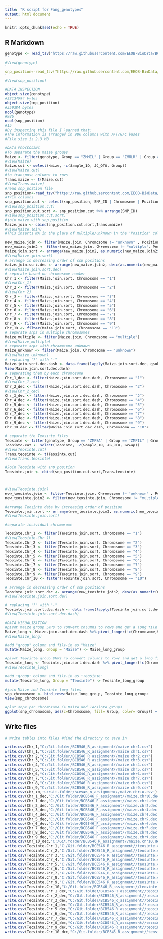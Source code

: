 ```yaml
---
title: "R script for Fang_genotypes"
output: html_document
---
```


```r
knitr::opts_chunk$set(echo = TRUE)
```

## R Markdown


```r
genotype <- read_tsv("https://raw.githubusercontent.com/EEOB-BioData/BCB546-Spring2022/main/assignments/UNIX_Assignment/fang_et_al_genotypes.txt")
``
#View(genotype)
`
snp_position<-read_tsv("https://raw.githubusercontent.com/EEOB-BioData/BCB546-Spring2022/main/assignments/UNIX_Assignment/snp_position.txt")
`
#View(snp_position)

#DATA INSPECTION
object.size(genotype)
#23124584 bytes
object.size(snp_position)
#359384 bytes
ncol(genotype)
#986
ncol(snp_position)
#15
#By inspecting this file I learned that:
#The information is arranged in 986 columns with A/T/G/C bases
#File size is 2.3 MB

#DATA PROCESSING
#To separate the maize groups
Maize <- filter(genotype, Group == "ZMMIL" | Group == "ZMMLR" | Group == "ZMMMR")
#View(Maize)
Maize.cut <- select(Maize, -c(Sample_ID, JG_OTU, Group))
#View(Maize.cut)
#to transpose columns to rows
Trans.maize <- t(Maize.cut)
#View(Trans.maize)
#read snp_postion file
snp_position<-read_tsv("https://raw.githubusercontent.com/EEOB-BioData/BCB546-Spring2022/main/assignments/UNIX_Assignment/snp_position.txt")
#Trim columns
snp_position.cut <- select(snp_position, SNP_ID | Chromosome | Position)
#View(snp_position.cut)
snp_position.cut.sort <- snp_position.cut %>% arrange(SNP_ID)
#View(snp_position.cut.sort)
#join maize with snp position
Maize.join <- cbind(snp_position.cut.sort,Trans.maize)
#View(Maize.join)
#This inserts NA in the place of multiple/unknown in the "Position" column

new_maize.join <- filter(Maize.join, Chromosome != "unknown" , Position != "unknown")
new_maize.join2 <- filter(new_maize.join, Chromosome != "multiple", Position != "multiple")
Maize.join.sort <- arrange(new_maize.join2, as.numeric(new_maize.join2$Position))
#View(Maize.join.sort)
# arrange in decreasing order of snp positions
Maize.join.sort.dec <- arrange(new_maize.join2, desc(as.numeric(new_maize.join2$Position)))
#View(Maize.join.sort.dec)
# separate based on chromosome number
Chr_1 <- filter(Maize.join.sort, Chromosome == "1")
#View(Chr_1)
Chr_2 <- filter(Maize.join.sort, Chromosome == "2")
#View(Chr_2)
Chr_3 <- filter(Maize.join.sort, Chromosome == "3")
Chr_4 <- filter(Maize.join.sort, Chromosome == "4")
Chr_5 <- filter(Maize.join.sort, Chromosome == "5")
Chr_6 <- filter(Maize.join.sort, Chromosome == "6")
Chr_7 <- filter(Maize.join.sort, Chromosome == "7")
Chr_8 <- filter(Maize.join.sort, Chromosome == "8")
Chr_9 <- filter(Maize.join.sort, Chromosome == "9")
Chr_10 <- filter(Maize.join.sort, Chromosome == "10")
# separate snps in multiple chromosomes
Maize_multiple <- filter(Maize.join, Chromosome == "multiple")
#View(Maize_multiple)
# separate snps with chromosome unknown
Maize_unknown <- filter(Maize.join, Chromosome == "unknown")
#View(Maize_unknown)
# replacing "?" with "-"
Maize.join.sort.dec.dash <- data.frame(lapply(Maize.join.sort.dec, gsub, pattern = "[?]", replacement = "-"))
View(Maize.join.sort.dec.dash)
# separating them by each chromosome
Chr_1_dec <- filter(Maize.join.sort.dec.dash, Chromosome == "1")
#View(Chr_1_dec)
Chr_2_dec <- filter(Maize.join.sort.dec.dash, Chromosome == "2")
#View(Chr_2_dec)
Chr_3_dec <- filter(Maize.join.sort.dec.dash, Chromosome == "3")
Chr_4_dec <- filter(Maize.join.sort.dec.dash, Chromosome == "4")
Chr_5_dec <- filter(Maize.join.sort.dec.dash, Chromosome == "5")
Chr_6_dec <- filter(Maize.join.sort.dec.dash, Chromosome == "6")
Chr_7_dec <- filter(Maize.join.sort.dec.dash, Chromosome == "7")
Chr_8_dec <- filter(Maize.join.sort.dec.dash, Chromosome == "8")
Chr_9_dec <- filter(Maize.join.sort.dec.dash, Chromosome == "9")
Chr_10_dec <- filter(Maize.join.sort.dec.dash, Chromosome == "10")

# separate the Teosinte files
Teosinte <- filter(genotype, Group == "ZMPBA" | Group == "ZMPIL" | Group == "ZMPJA")
Teosinte.cut <- select(Teosinte, -c(Sample_ID, JG_OTU, Group))
#View(Teosinte.cut)
Trans.teosinte <- t(Teosinte.cut)
#View(Trans.teosinte)

#Join Teosinte with snp_position
Teosinte.join <- cbind(snp_position.cut.sort,Trans.teosinte)



#View(Teosinte.join)
new_teosinte.join <- filter(Teosinte.join, Chromosome != "unknown" , Position != "unknown")
new_teosinte.join2 <- filter(new_teosinte.join, Chromosome != "multiple", Position != "multiple")

#arrange Teosinte data by increasing order of position
Teosinte.join.sort <- arrange(new_teosinte.join2, as.numeric(new_teosinte.join2$Position))
#View(Teosinte.join.sort)

#separate individual chromosome

Teosinte.Chr_1 <- filter(Teosinte.join.sort, Chromosome == "1")
#View(Teosinte.Chr_1)
Teosinte.Chr_2 <- filter(Teosinte.join.sort, Chromosome == "2")
Teosinte.Chr_3 <- filter(Teosinte.join.sort, Chromosome == "3")
Teosinte.Chr_4 <- filter(Teosinte.join.sort, Chromosome == "4")
Teosinte.Chr_5 <- filter(Teosinte.join.sort, Chromosome == "5")
Teosinte.Chr_6 <- filter(Teosinte.join.sort, Chromosome == "6")
Teosinte.Chr_7 <- filter(Teosinte.join.sort, Chromosome == "7")
Teosinte.Chr_8 <- filter(Teosinte.join.sort, Chromosome == "8")
Teosinte.Chr_9 <- filter(Teosinte.join.sort, Chromosome == "9")
Teosinte.Chr_10 <- filter(Teosinte.join.sort, Chromosome == "10")

# arrange in decreasing order of snp positions
Teosinte.join.sort.dec <- arrange(new_teosinte.join2, desc(as.numeric(new_teosinte.join2$Position)))
#View(Teosinte.join.sort.dec)

# replacing "?" with "-"
Teosinte.join.sort.dec.dash <- data.frame(lapply(Teosinte.join.sort.dec, gsub, pattern = "[?]", replacement = "-"))
#View(Teosinte.join.sort.dec.dash)

#DATA VISUALIZATION
#pivot maize group SNPs to convert columns to rows and get a long file
Maize_long <- Maize.join.sort.dec.dash %>% pivot_longer(!c(Chromosome,SNP_ID,Position), names_to= "S.No" , values_to= "Bases" )%>%  {.}
#View(Maize_long)

#add "group" column and file-in as "Maize"
mutate(Maize_long, Group = "Maize") -> Maize_long_group

#pivot Teosinte group SNPs to convert columns to rows and get a long file
Teosinte_long <- Teosinte.join.sort.dec.dash %>% pivot_longer(!c(Chromosome,SNP_ID,Position), names_to= "S.No" , values_to= "Bases" )%>%  {.}
#View(Teosinte_long)

#add "group" column and file-in as "Teosinte"
mutate(Teosinte_long, Group = "Teosinte") -> Teosinte_long_group

#join Maize and Teosinte long files
snp_chromosome <- bind_rows(Maize_long_group, Teosinte_long_group)
View(snp_chromosome)

#plot snps per chromosome in Maize and Teosinte groups
ggplot(snp_chromosome, aes(x=Chromosome, fill= Group, color= Group)) + geom_bar(bins=10, position = "dodge")

```

## Write files 


```r
# Write tables into files #find the directory to save in

write.csv(Chr_1,"C:/Git.folder/BCB546_R_assignment//maize.chr1.csv")
write.csv(Chr_1,"C:/Git.folder/BCB546_R_assignment//maize.chr1.csv")
write.csv(Chr_2,"C:/Git.folder/BCB546_R_assignment//maize.chr2.csv")
write.csv(Chr_3,"C:/Git.folder/BCB546_R_assignment//maize.chr3.csv")
write.csv(Chr_4,"C:/Git.folder/BCB546_R_assignment//maize.chr4.csv")
write.csv(Chr_5,"C:/Git.folder/BCB546_R_assignment//maize.chr5.csv")
write.csv(Chr_6,"C:/Git.folder/BCB546_R_assignment//maize.chr6.csv")
write.csv(Chr_7,"C:/Git.folder/BCB546_R_assignment//maize.chr7.csv")
write.csv(Chr_8,"C:/Git.folder/BCB546_R_assignment//maize.chr8.csv")
write.csv(Chr_9,"C:/Git.folder/BCB546_R_assignment//maize.chr9.csv")
write.csv(Chr_10,"C:/Git.folder/BCB546_R_assignment//maize.chr10.csv")
write.csv(Chr_1_dec,"C:/Git.folder/BCB546_R_assignment//maize.chr10.dec.csv")
write.csv(Chr_1_dec,"C:/Git.folder/BCB546_R_assignment//maize.chr1.dec.csv")
write.csv(Chr_2_dec,"C:/Git.folder/BCB546_R_assignment//maize.chr2.dec.csv")
write.csv(Chr_3_dec,"C:/Git.folder/BCB546_R_assignment//maize.chr3.dec.csv")
write.csv(Chr_4_dec,"C:/Git.folder/BCB546_R_assignment//maize.chr4.dec.csv")
write.csv(Chr_5_dec,"C:/Git.folder/BCB546_R_assignment//maize.chr5.dec.csv")
write.csv(Chr_6_dec,"C:/Git.folder/BCB546_R_assignment//maize.chr6.dec.csv")
write.csv(Chr_7_dec,"C:/Git.folder/BCB546_R_assignment//maize.chr7.dec.csv")
write.csv(Chr_8_dec,"C:/Git.folder/BCB546_R_assignment//maize.chr8.dec.csv")
write.csv(Chr_9_dec,"C:/Git.folder/BCB546_R_assignment//maize.chr9.dec.csv")
write.csv(Chr_10_dec,"C:/Git.folder/BCB546_R_assignment//maize.chr10.dec.csv")
write.csv(Teosinte.Chr_1,"C:/Git.folder/BCB546_R_assignment//teosinte.chr1.csv")
write.csv(Teosinte.Chr_2,"C:/Git.folder/BCB546_R_assignment//teosinte.chr2.csv")
write.csv(Teosinte.Chr_3,"C:/Git.folder/BCB546_R_assignment//teosinte.chr3.csv")
write.csv(Teosinte.Chr_4,"C:/Git.folder/BCB546_R_assignment//teosinte.chr4.csv")
write.csv(Teosinte.Chr_5,"C:/Git.folder/BCB546_R_assignment//teosinte.chr5.csv")
write.csv(Teosinte.Chr_6,"C:/Git.folder/BCB546_R_assignment//teosinte.chr6.csv")
write.csv(Teosinte.Chr_7,"C:/Git.folder/BCB546_R_assignment//teosinte.chr7.csv")
write.csv(Teosinte.Chr_8,"C:/Git.folder/BCB546_R_assignment//teosinte.chr8.csv")
write.csv(Teosinte.Chr_9,"C:/Git.folder/BCB546_R_assignment//teosinte.chr9.csv")
write.csv(Teosinte.Chr_10,"C:/Git.folder/BCB546_R_assignment//teosinte.chr10.csv")
write.csv(Teosinte.Chr_1_dec,"C:/Git.folder/BCB546_R_assignment//teosinte.chr1.dec.csv")
write.csv(Teosinte.Chr_2_dec,"C:/Git.folder/BCB546_R_assignment//teosinte.chr2.dec.csv")
write.csv(Teosinte.Chr_3_dec,"C:/Git.folder/BCB546_R_assignment//teosinte.chr3.dec.csv")
write.csv(Teosinte.Chr_4_dec,"C:/Git.folder/BCB546_R_assignment//teosinte.chr4.dec.csv")
write.csv(Teosinte.Chr_5_dec,"C:/Git.folder/BCB546_R_assignment//teosinte.chr5.dec.csv")
write.csv(Teosinte.Chr_6_dec,"C:/Git.folder/BCB546_R_assignment//teosinte.chr6.dec.csv")
write.csv(Teosinte.Chr_7_dec,"C:/Git.folder/BCB546_R_assignment//teosinte.chr7.dec.csv")
write.csv(Teosinte.Chr_8_dec,"C:/Git.folder/BCB546_R_assignment//teosinte.chr8.dec.csv")
write.csv(Teosinte.Chr_9_dec,"C:/Git.folder/BCB546_R_assignment//teosinte.chr9.dec.csv")
write.csv(Teosinte.Chr_10_dec,"C:/Git.folder/BCB546_R_assignment//teosinte.chr10.dec.csv")
```



